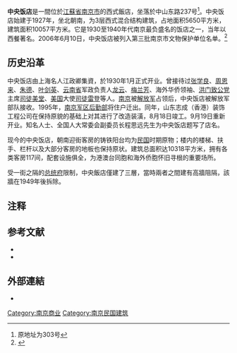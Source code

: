 {{NoteTA|zh-cn:平方米;zh-tw:平方公尺
}}{{Infobox hotel|hotel_name=中央飯店|operator=南京融通中央饭店有限责任公司|number_of_rooms=110|floor_area=10057平方公尺|native_name=Centre Hotel|native_name_lang=EN|floor_count=3|renovation_date=1995年|address=[[江苏省|江苏省]][[南京市|南京市]]玄武区中山东路237号|construction_start_date=1927年|official website={{Official website|http://njcentrehotel.cn/index.html}}}}

{{coord|32|02|35.81|N|118|47|32.34|E|type:landmark|display=title}}
{{文物保护单位
| 级别 = 市县级
| 省名 = 江苏省
| 市/县名 = 南京市
| 图片 = [[File:Central_Hotel.jpg|220px]]<br><small>中央饭店</small>
| 名称 = 中央饭店
| 编号 = 
| 分类 = 近现代重要史迹及代表性建筑
| 所在 = {{CHN}}[[江蘇省|江蘇省]][[南京市|南京市]][[玄武区|玄武区]]
| 时代 = [[中華民國大陸時期|民国]]
| 登录 = 2006年6月10日
}}
'''中央饭店'''是一間位於[[江苏省|江蘇省]][[南京市|南京市]]的西式飯店，坐落於中山东路237号<ref group="注">原地址为303号</ref>。中央饭店始建于1927年，坐北朝南，为3层西式混合结构建筑，占地面积5650平方米，建筑面积10057平方米。它是1930至1940年代南京最负盛名的饭店之一，当年以西餐著名。2006年6月10日，中央饭店被列入第三批南京市文物保护单位名单。<ref group="参">{{cite web| language =| publisher =| title =南京市人民政府关于公布第三批南京市文物保护单位的通知| url =http://www.cpll.cn/law7243.html| author =| date =| accessdate =2009-08-25| deadurl =yes| archiveurl =https://web.archive.org/web/20071009145101/http://www.cpll.cn/law7243.html| archivedate =2007-10-09}}</ref>

==历史沿革==
{{Refimprove section|date=2021-12-24}}中央饭店由上海名人江政卿集資，於1930年1月正式开业。曾接待过[[张学良|张学良]]、[[周恩来|周恩来]]、[[朱德|朱德]]、[[叶剑英|叶剑英]]、[[云南省|云南省]]军政负责人[[龙云|龙云]]、[[梅兰芳|梅兰芳]]、海外华侨领袖、[[洪门|洪门]][[致公党|致公党]]主席[[司徒美堂|司徒美堂]]、[[美国|美国]]大使[[司徒雷登|司徒雷登]]等人。[[南京|南京]]被[[解放军|解放军]]占领后，中央饭店被解放军部队接收。1995年，[[南京军区|南京军区]][[后勤部|后勤部]]将住户迁出。同年，山东志成（香港）装饰工程公司在保持原貌的基础上对其进行了改造装潢，8月18日竣工。9月19日重新开业。知名人士、全国人大常委会副委员长程思远先生为中央饭店题写了店名。

现今的中央饭店，朝南迎街客房的铸铁阳台均为[[中華民國|民国]]时期原物；楼内的楼梯、扶手、栏杆以及大部分客房的地板也保持原状。建筑总面积达10318平方米，拥有各类客房117间，配套设施俱全，为港澳台同胞和海外侨胞怀旧寻根的重要场所。

受一街之隔的[[南京总统府|总统府]]限制，中央飯店僅建了三層，當時兩者之間建有高牆阻隔，該牆在1949年後拆除。

==注释==
<div class="references-small">
<references group="注"/>
</div>

==参考文献==
<div class="references-small">
<references group="参"/>
*{{cite web|url=http://www.njmgjz.cn/c/njmb/o/82225393|title=中央饭店|publisher=''金陵图书馆''|accessdate=2015-08-05|deadurl=yes|archiveurl=https://web.archive.org/web/20160304191608/http://www.njmgjz.cn/c/njmb/o/82225393|archivedate=2016-03-04}}
*{{cite web |title=中央饭店 |url=http://www.njmgjz.cn/ggjz/b4 |website=南京民国建筑网 |archiveurl=https://web.archive.org/web/20160316182931/http://www.njmgjz.cn/ggjz/b4 |archivedate=2016-03-16 |accessdate=2018-11-06 |dead-url=no }}

</div>
== 外部連結 ==
*{{cite web |title=南京中央飯店 |url=http://www.zhongyanghotel.com/ |accessdate=2018-11-06 |archive-date=2020-12-03 |archive-url=https://web.archive.org/web/20201203080358/http://zhongyanghotel.com/ |dead-url=no }}

{{南京民国建筑}}

[[Category:南京商业|Category:南京商业]]
[[Category:南京民国建筑|Category:南京民国建筑]]